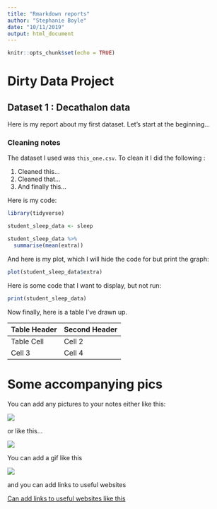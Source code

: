 ```yaml
---
title: "Rmarkdown reports"
author: "Stephanie Boyle"
date: "10/11/2019"
output: html_document
---
```


```r
knitr::opts_chunk$set(echo = TRUE)
```

# Dirty Data Project

## Dataset 1 : Decathalon data

Here is my report about my first dataset. Let's start at the beginning... 


### Cleaning notes


The dataset I used was `this_one.csv`. To clean it I did the following :

1. Cleaned this...   
2. Cleaned that... 
3. And finally this... 

Here is my code:

```r
library(tidyverse)

```

```r
student_sleep_data <- sleep

student_sleep_data %>% 
  summarise(mean(extra))

```


And here is my plot, which I will hide the code for but print the graph: 

```r
plot(student_sleep_data$extra)
```



Here is some code that I want to display, but not run:

```r
print(student_sleep_data)
```


Now finally, here is a table I've drawn up. 
  
  
Table Header | Second Header
------------ | -------------
Table Cell   | Cell 2
Cell 3       | Cell 4 




# Some accompanying pics

You can add any pictures to your notes either like this:

![](images/mind-blown.jpg)  

or like this...   
  


![](https://www.dictionary.com/e/wp-content/uploads/2018/03/mind-blown.jpg)  

  

You can add a gif like this   


![](http://www.reactiongifs.com/r/2013/10/tim-and-eric-mind-blown.gif)

and you can add links to useful websites

[Can add links to useful websites like this](https://rmarkdown.rstudio.com/gallery.html)
